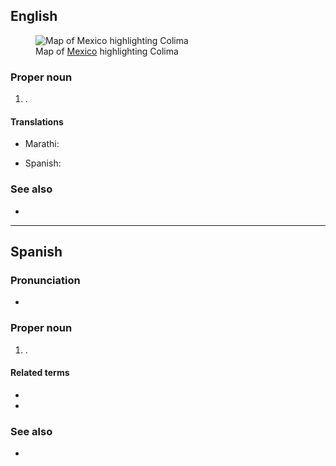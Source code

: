 ==English==
[[File:Mexico map, MX-COL.svg|thumb|Map of [[Mexico]] highlighting Colima]]

===Proper noun===
{{en-proper noun}}

# {{place|en|state|c/Mexico}}.

====Translations====
{{trans-top|state of Mexico}}
* Marathi: {{t|mr|कोलिमा|n}}
{{trans-mid}}
* Spanish: {{t+|es|Colima|f}}
{{trans-bottom}}

===See also===
* {{pedialite}}

----

==Spanish==

===Pronunciation===
* {{es-IPA}}

===Proper noun===
{{es-proper noun|f}}

# {{place|es|state|c/Mexico}}.

====Related terms====
* {{l|es|colimense}}
* {{l|es|colimeño}}

===See also===
* {{pedialite|lang=es}}